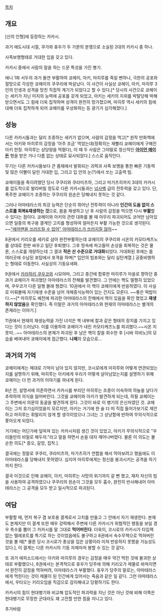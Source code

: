 [[목차]]

== 개요 ==
[신의 인형]에 등장하는 카카시.

과거 에도시대 시절, 쿠가와 휴우가 두 가문의 분쟁으로 소실된 2대의 카카시 중 하나.

사족보행형태로 거대한 입을 갖고 있다.

카카시 중에서 사람의 말을 하는 드문 특성을 가진 병기.

애니 1화 서두의 과거 돌연 부활하여 쿄헤이, 아키, 마히루를 죽일 뻔하나, 극한의 공포와 절망으로 각성한 쿄헤이의 쿠쿠리에 박살났다. 이 사건이 사실상 쿄헤이, 아키, 마히루 3인의 인생과 성격을 망친 직접적 계기가 되었다고 할 수 있다.[* 당시의 사건으로 쿄헤이는 세키가 지닌 미지의 능력에 공포를 갖게 되었고, 아키는 세키의 지위를 박탈당해 박해받으면서도 그 힘에 더욱 집착하며 성격이 완전히 망가졌으며, 마히루 역시 세키의 힘에 대해 더욱 집착하게 되어 쿄헤이를 우상화하는 등 광기가 심각해졌다.]

== 성능 ==
다른 카카시들과는 달리 조종하는 세키가 없으며, 사람의 감정을 먹고[* 원작 만화책에서는 아키와 마히루의 감정을 '아주 조금' 먹었는데(정확히는 재빨리 쿄헤이에게 구해진 아키 한정. 마히루는 상당량을 먹혔다), 이 때 두 사람은 그야말로 정신적인 '''[[아이언 메이든]]''' 형을 받은 거나 다름 없는 상태로 묘사되었다.] 스스로 움직인다.

무기는 다른 카카시들보다 큰 몸체에서 발휘되는 괴력과 사족 보행을 통한 빠른 기동력 및 많은 이빨이 달린 거대한 입, 그리고 입 안의 눈(?)에서 쏘는 고출력 빔.

쿄헤이들을 죽이려했던 당시 쿠쿠리와 쿠라미츠하, 그리고 마가츠히까지 3대의 카카시를 압도적으로 발라버릴 정도로 다른 카카시들과는 [[넘사벽]] 급의 전투력을 갖고 있다. 단, 폭주한 쿄헤이가 조종하는 쿠쿠리의 왼손은 당해내지 못하는 것 같다.

그러나 아마테라스의 최강 능력은 단순히 뛰어난 전투력이 아니라 '''인간의 도움 없이 스스로를 회복&재생하는 것'''으로, 몸을 재생하고 난 후 사람의 감정을 먹으면 다시 '''부활'''할 수 있다는 점이다. 쿄헤이와 아키의 관련 대화를 볼 때 아무리 파괴되어도 코어만 남아있으면 일종의 복구용 결계인 고치를 형성하여 얼마든지 부활 가능한 것으로 생각된다.
~~[["에어맨을 쓰러뜨릴 수 없어" 아마테라스가 쓰러지질 않아]]~~

8권에서 키리오를 세키로 삼아 완전부활하는데 쿄헤이의 쿠쿠리와 시온의 카모타케츠노를 상대로 한판 싸우고 일단 후퇴했다. 그후 땅속에 파고들어 손상을 회복하는 것은 물론, 스스로를 개량하는데 그 결과 '''작은 산 수준으로 거대화'''되었다. 거대화된 후에는 몸 여러곳에 수납된 포탑에서 포격을 하며[* 입안의 빔포와는 달리 실탄계열.] 공중비행하는 형태로 이동한다. 사실상의 기동요새화.

9권에서 [[카라하리 쿠우코]]와 시모야마, 그리고 중간에 합류한 마히루가 마을로 향하던 중 과거 쿄헤이가 파괴했던 아마테라스의 잔해를 발견했다. 그 안에는 핵도 멀쩡히 있었으며, 쿠우코가 다른 일행 몰래 챙겼다. 10권에서 이 핵이 쿄헤이에게 반응하였다. 이 사실로 미뤄볼때 자기재생 수준을 넘어 개체증식능력이 있는 건지도 모른다. ~~좋은 떡밥이다.~~[* 마히루도 예전에 파괴한 아마테라스의 잔해에서 핵이 있음을 확인 했었고 '''재생하지 않았음'''을 확인했다. 즉 이말은 과거의 아마테라스와 현재의 아마테라스는 별개의 존재라는 이야기.]

11권에서 현재의 재생능력을 가진 녀석은 핵 내부에 칼과 같은 형태의 장치를 가지고 있다는 것이 드러났다. 이를 이용하여 쿄헤이가 내린 카모타케츠노를 파괴했다.~~시온 지못미...~~ 아마테라스의 본체가 파괴된 후 남은 핵이 칼을 회수한 후 [시바 히비노]의 모습을 베껴내어 쿄헤이에게 접근했다. '''나체'''의 모습으로...



== 과거의 기억 ==
쿄헤이에게는 제대로 기억이 남아 있지 않지만, 코시로에게 마히루와 어떻게 연관되었는지를 설명하기 위해, 마히루는 아키에게 우리가 어떻게 살아남았는지를 설명하기 위해 쿄헤이는 더 먼 과거의 이야기를 꺼내게 된다.

8년 전, 설명서에 의존하면서 카카시를 부리던 마히루는 조종이 미숙하여 하늘을 날다가 추락하여 의식을 잃어버린다. 그것을 쿄헤이와 아키가 발견하게 되는데, 하필 쿄헤이는 그 주변에서 의문의 동굴을 발견하게 된다. 그것이 바로 이 병기의 은신처였던 것. 쿄헤이는 그저 호기심이었을지 모르지만, 아키는 거기에 한 술 더 떠 직접 들어가보기로 제안하고 마히루는 휘말리지 않게 할 생각이었으나 그녀는 그 상냥함에 반하여 무의식적으로 쫓아오게 되었다.

거기에는 어딘가에 덮여져 있는 카카시처럼 생긴 것이 있었고, 아키가 무의식적으로 "우리들만의 비밀로 해두자."라고 말을 하면서 손을 대자 깨어나버렸다. 물론 이 의도는 불순한 의도[* 증오, 갈망, 집착.].

결국에는 정말로 쿠쿠리, 쿠라미츠하, 마가츠히가 연합을 해서 막아보려고 했음에도 이 아마테라스를 당해내지 못하였다. 심지어 마히루에게는 정신을 붕괴시키는 공격을 하기까지 한다.

결국 이것으로 인해 쿄헤이, 아키, 마히루는 사망의 위기까지 갈 뻔 했고, 재차 자신의 빔을 사용하여 공격하였으나 쿠쿠리의 왼손이 그것을 모두 흡수, 완전히 반사해내어 아마테라스는 그 공격을 모두 받고 일시적으로 파괴된다.

== 여담 ==
부활할 때, 먼저 복구 겸 보호용 결계로서 고치를 만들고 그 안에서 자기 재생한다. 본체도 본체지만 이 결계 또한 매우 강력해서 주변에 다른 카카시가 위협적인 행동을 보일 경우 촉수를 뿜어 그 카카시를 말 그대로 '''먹어버린다'''. 더욱이, 코시로의 카카시가 타임랙 없는 텔레포트를 특기로 하는 것이었음에도 불구하고 8권에서 속수무책으로 먹혀버린 것을 볼 때[* 물론 당시 코시로가 총상을 입은 상황이라 미처 반응하지 못했을 가능성도 있다.], 이 결계는 다른 카카시의 기동 자체마저 봉할 수 있는 것 같다.

또 과거 에피소드에서는 아키와 마히루의 경우는 감정을 매우 약간 먹힌 것에 불과한 상태로 부활했으나, 8권에서는 본격적으로 휴우가 당주에 의해 키리오가 제물로 바쳐지면서 완전히 감정을 먹혀버려, 아마테라스가 부활했다. 휴우가 당주의 말로는, 아마테라스에게 먹힌다는 것이 제물이 된 인간에게 있어서는 죽음과 같은 일 같다. 그런 아마테라스에서, 우타오는 키리오임을 직감으로 감지해내고 당황하기도 한다.

카카시의 힘이 현대병기와 비교해 압도적인 파괴력을 지닌 것은 아닌 것에 비해 이쪽은 현대병기로 무장한 군대라도 꽤 고전할 만한 힘을 지니고 있다.

추가바람
